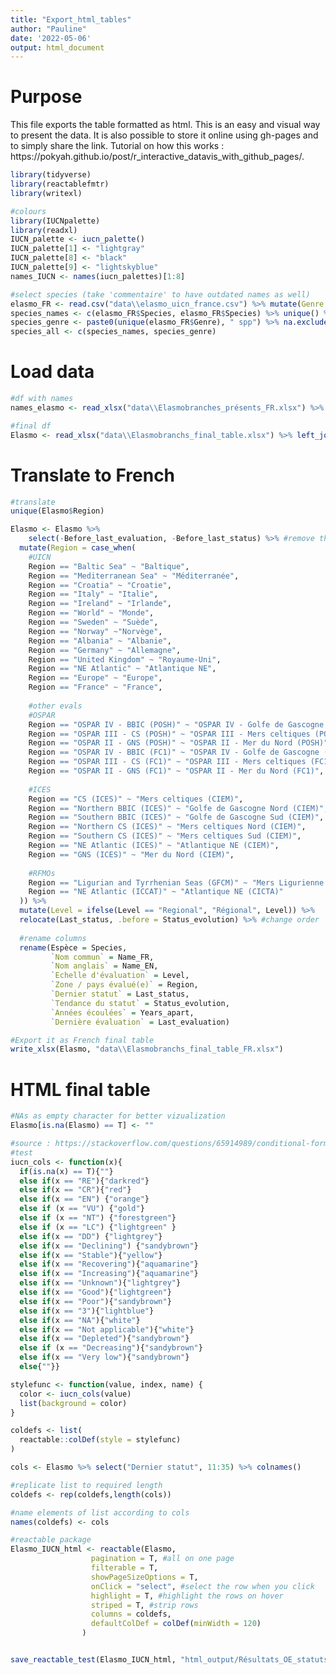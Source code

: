 ```yaml
---
title: "Export_html_tables"
author: "Pauline"
date: '2022-05-06'
output: html_document
---
```


# Purpose
This file exports the table formatted as html. This is an easy and visual way to present the data. It is also possible to store it online using gh-pages and to simply share the link. Tutorial on how this works : https://pokyah.github.io/post/r_interactive_datavis_with_github_pages/.


```r
library(tidyverse)
library(reactablefmtr)
library(writexl)

#colours
library(IUCNpalette)
library(readxl)
IUCN_palette <- iucn_palette()
IUCN_palette[1] <- "lightgray"
IUCN_palette[8] <- "black"
IUCN_palette[9] <- "lightskyblue"
names_IUCN <- names(iucn_palettes)[1:8]

#select species (take 'commentaire' to have outdated names as well)
elasmo_FR <- read.csv("data\\elasmo_uicn_france.csv") %>% mutate(Genre = word(.$Species, 1))
species_names <- c(elasmo_FR$Species, elasmo_FR$Species) %>% unique() %>% na.exclude()
species_genre <- paste0(unique(elasmo_FR$Genre), " spp") %>% na.exclude()
species_all <- c(species_names, species_genre)
```

# Load data
```r
#df with names
names_elasmo <- read_xlsx("data\\Elasmobranches_présents_FR.xlsx") %>% select(3:5)

#final df
Elasmo <- read_xlsx("data\\Elasmobranchs_final_table.xlsx") %>% left_join(., elasmo_FR[c("Species", "Groupe")]) %>% relocate(Groupe, .before = Species)
```

# Translate to French
```r
#translate
unique(Elasmo$Region)

Elasmo <- Elasmo %>%
    select(-Before_last_evaluation, -Before_last_status) %>% #remove those cols
  mutate(Region = case_when(
    #UICN
    Region == "Baltic Sea" ~ "Baltique",
    Region == "Mediterranean Sea" ~ "Méditerranée",
    Region == "Croatia" ~ "Croatie",
    Region == "Italy" ~ "Italie",
    Region == "Ireland" ~ "Irlande",
    Region == "World" ~ "Monde",
    Region == "Sweden" ~ "Suède",
    Region == "Norway" ~"Norvège",
    Region == "Albania" ~ "Albanie",
    Region == "Germany" ~ "Allemagne",
    Region == "United Kingdom" ~ "Royaume-Uni",
    Region == "NE Atlantic" ~ "Atlantique NE",
    Region == "Europe" ~ "Europe",
    Region == "France" ~ "France",
    
    #other evals
    #OSPAR
    Region == "OSPAR IV - BBIC (POSH)" ~ "OSPAR IV - Golfe de Gascogne (POSH)",
    Region == "OSPAR III - CS (POSH)" ~ "OSPAR III - Mers celtiques (POSH)",
    Region == "OSPAR II - GNS (POSH)" ~ "OSPAR II - Mer du Nord (POSH)",
    Region == "OSPAR IV - BBIC (FC1)" ~ "OSPAR IV - Golfe de Gascogne (FC1)",
    Region == "OSPAR III - CS (FC1)" ~ "OSPAR III - Mers celtiques (FC1)",
    Region == "OSPAR II - GNS (FC1)" ~ "OSPAR II - Mer du Nord (FC1)",
    
    #ICES
    Region == "CS (ICES)" ~ "Mers celtiques (CIEM)",
    Region == "Northern BBIC (ICES)" ~ "Golfe de Gascogne Nord (CIEM)",
    Region == "Southern BBIC (ICES)" ~ "Golfe de Gascogne Sud (CIEM)",
    Region == "Northern CS (ICES)" ~ "Mers celtiques Nord (CIEM)",
    Region == "Southern CS (ICES)" ~ "Mers celtiques Sud (CIEM)",
    Region == "NE Atlantic (ICES)" ~ "Atlantique NE (CIEM)",
    Region == "GNS (ICES)" ~ "Mer du Nord (CIEM)",
    
    #RFMOs
    Region == "Ligurian and Tyrrhenian Seas (GFCM)" ~ "Mers Ligurienne et Tyrrhénienne (CGPM)",
    Region == "NE Atlantic (ICCAT)" ~ "Atlantique NE (CICTA)"
  )) %>%
  mutate(Level = ifelse(Level == "Regional", "Régional", Level)) %>% 
  relocate(Last_status, .before = Status_evolution) %>% #change order
  
  #rename columns
  rename(Espèce = Species,
         `Nom commun` = Name_FR,
         `Nom anglais` = Name_EN,
         `Echelle d'évaluation` = Level,
         `Zone / pays évalué(e)` = Region,
         `Dernier statut` = Last_status,
         `Tendance du statut` = Status_evolution,
         `Années écoulées` = Years_apart,
         `Dernière évaluation` = Last_evaluation)

#Export it as French final table
write_xlsx(Elasmo, "data\\Elasmobranchs_final_table_FR.xlsx")
```


# HTML final table
```r
#NAs as empty character for better vizualization
Elasmo[is.na(Elasmo) == T] <- ""

#source : https://stackoverflow.com/questions/65914989/conditional-formatting-multiple-columns-in-reactable
#test
iucn_cols <- function(x){
  if(is.na(x) == T){""}
  else if(x == "RE"){"darkred"}
  else if(x == "CR"){"red"}
  else if(x == "EN") {"orange"}
  else if (x == "VU") {"gold"}
  else if (x == "NT") {"forestgreen"}
  else if (x == "LC") {"lightgreen" }
  else if(x == "DD") {"lightgrey"}
  else if(x == "Declining") {"sandybrown"}
  else if(x == "Stable"){"yellow"}
  else if(x == "Recovering"){"aquamarine"}
  else if(x == "Increasing"){"aquamarine"}
  else if(x == "Unknown"){"lightgrey"}
  else if(x == "Good"){"lightgreen"}
  else if(x == "Poor"){"sandybrown"}
  else if(x == "3"){"lightblue"}
  else if(x == "NA"){"white"}
  else if(x == "Not applicable"){"white"}
  else if(x == "Depleted"){"sandybrown"}
  else if (x == "Decreasing"){"sandybrown"}
  else if(x == "Very low"){"sandybrown"}
  else{""}}

stylefunc <- function(value, index, name) {
  color <- iucn_cols(value)
  list(background = color)
}

coldefs <- list(
  reactable::colDef(style = stylefunc)
)

cols <- Elasmo %>% select("Dernier statut", 11:35) %>% colnames()

#replicate list to required length
coldefs <- rep(coldefs,length(cols))

#name elements of list according to cols
names(coldefs) <- cols

#reactable package
Elasmo_IUCN_html <- reactable(Elasmo,
                  pagination = T, #all on one page
                  filterable = T,
                  showPageSizeOptions = T,
                  onClick = "select", #select the row when you click
                  highlight = T, #highlight the rows on hover
                  striped = T, #strip rows
                  columns = coldefs,
                  defaultColDef = colDef(minWidth = 120)
                )


save_reactable_test(Elasmo_IUCN_html, "html_output/Résultats_OE_statuts.html")
```